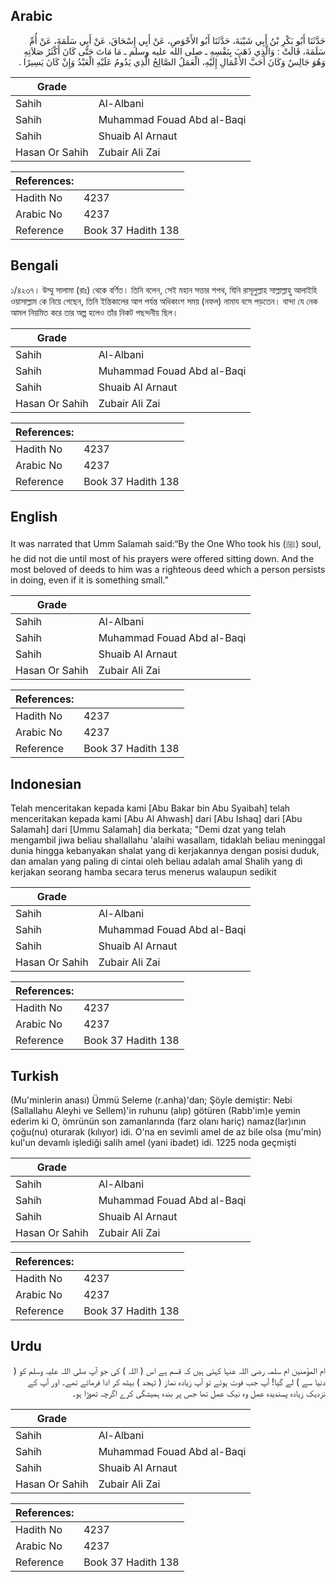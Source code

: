 ## Arabic


<div dir="rtl" lang="ar" style={{fontSize:'larger',backgroundColor:'#f8f9fa',padding:20}}>
حَدَّثَنَا أَبُو بَكْرِ بْنُ أَبِي شَيْبَةَ، حَدَّثَنَا أَبُو الأَحْوَصِ، عَنْ أَبِي إِسْحَاقَ، عَنْ أَبِي سَلَمَةَ، عَنْ أُمِّ سَلَمَةَ، قَالَتْ ‏:‏ وَالَّذِي ذَهَبَ بِنَفْسِهِ ـ صلى الله عليه وسلم ـ مَا مَاتَ حَتَّى كَانَ أَكْثَرُ صَلاَتِهِ وَهُوَ جَالِسٌ وَكَانَ أَحَبَّ الأَعْمَالِ إِلَيْهِ، الْعَمَلُ الصَّالِحُ الَّذِي يَدُومُ عَلَيْهِ الْعَبْدُ وَإِنْ كَانَ يَسِيرًا ‏.‏
</div>
<div style={{backgroundColor:'#f8f9fa',padding:20, marginBottom: 10}}><table> <thead> <tr> <th>Grade</th> <th></th> </tr> </thead> <tbody> <tr><td>Sahih</td><td>Al-Albani</td></tr><tr><td>Sahih</td><td>Muhammad Fouad Abd al-Baqi</td></tr><tr><td>Sahih</td><td>Shuaib Al Arnaut</td></tr><tr><td>Hasan Or Sahih</td><td>Zubair Ali Zai</td></tr></tbody></table><table> <thead> <tr> <th>References:</th> <th></th> </tr> </thead> <tbody><tr><td>Hadith No</td><td>4237</td></tr><tr><td>Arabic No</td><td>4237</td></tr><tr><td>Reference</td><td>Book 37 Hadith 138</td></tr></tbody></table></div>

## Bengali


<div dir="ltr" lang="bn" style={{fontSize:'larger',backgroundColor:'#f8f9fa',padding:20}}>
১/৪২৩৭। উম্মু সালামা (রাঃ) থেকে বর্ণিত। তিনি বলেন, সেই মহান সত্তার শপথ, যিনি রাসূলুল্লাহ সাল্লাল্লাহু আলাইহি ওয়াসাল্লাম কে নিয়ে গেছেন, তিনি ইন্তিকালের আগ পর্যন্ত অধিকাংশ সময় (নফল) নামায বসে পড়তেন। বান্দা যে নেক আমল নিয়মিত করে তার অল্প হলেও তাঁর নিকট পছন্দনীয় ছিল।
</div>
<div style={{backgroundColor:'#f8f9fa',padding:20, marginBottom: 10}}><table> <thead> <tr> <th>Grade</th> <th></th> </tr> </thead> <tbody> <tr><td>Sahih</td><td>Al-Albani</td></tr><tr><td>Sahih</td><td>Muhammad Fouad Abd al-Baqi</td></tr><tr><td>Sahih</td><td>Shuaib Al Arnaut</td></tr><tr><td>Hasan Or Sahih</td><td>Zubair Ali Zai</td></tr></tbody></table><table> <thead> <tr> <th>References:</th> <th></th> </tr> </thead> <tbody><tr><td>Hadith No</td><td>4237</td></tr><tr><td>Arabic No</td><td>4237</td></tr><tr><td>Reference</td><td>Book 37 Hadith 138</td></tr></tbody></table></div>

## English


<div dir="ltr" lang="en" style={{fontSize:'larger',backgroundColor:'#f8f9fa',padding:20}}>
It was narrated that Umm Salamah said:“By the One Who took his (ﷺ) soul, he did not die until most of his prayers were offered sitting down. And the most beloved of deeds to him was a righteous deed which a person persists in doing, even if it is something small.”
</div>
<div style={{backgroundColor:'#f8f9fa',padding:20, marginBottom: 10}}><table> <thead> <tr> <th>Grade</th> <th></th> </tr> </thead> <tbody> <tr><td>Sahih</td><td>Al-Albani</td></tr><tr><td>Sahih</td><td>Muhammad Fouad Abd al-Baqi</td></tr><tr><td>Sahih</td><td>Shuaib Al Arnaut</td></tr><tr><td>Hasan Or Sahih</td><td>Zubair Ali Zai</td></tr></tbody></table><table> <thead> <tr> <th>References:</th> <th></th> </tr> </thead> <tbody><tr><td>Hadith No</td><td>4237</td></tr><tr><td>Arabic No</td><td>4237</td></tr><tr><td>Reference</td><td>Book 37 Hadith 138</td></tr></tbody></table></div>

## Indonesian


<div dir="ltr" lang="id" style={{fontSize:'larger',backgroundColor:'#f8f9fa',padding:20}}>
Telah menceritakan kepada kami [Abu Bakar bin Abu Syaibah] telah menceritakan kepada kami [Abu Al Ahwash] dari [Abu Ishaq] dari [Abu Salamah] dari [Ummu Salamah] dia berkata; "Demi dzat yang telah mengambil jiwa beliau shallallahu 'alaihi wasallam, tidaklah beliau meninggal dunia hingga kebanyakan shalat yang di kerjakannya dengan posisi duduk, dan amalan yang paling di cintai oleh beliau adalah amal Shalih yang di kerjakan seorang hamba secara terus menerus walaupun sedikit
</div>
<div style={{backgroundColor:'#f8f9fa',padding:20, marginBottom: 10}}><table> <thead> <tr> <th>Grade</th> <th></th> </tr> </thead> <tbody> <tr><td>Sahih</td><td>Al-Albani</td></tr><tr><td>Sahih</td><td>Muhammad Fouad Abd al-Baqi</td></tr><tr><td>Sahih</td><td>Shuaib Al Arnaut</td></tr><tr><td>Hasan Or Sahih</td><td>Zubair Ali Zai</td></tr></tbody></table><table> <thead> <tr> <th>References:</th> <th></th> </tr> </thead> <tbody><tr><td>Hadith No</td><td>4237</td></tr><tr><td>Arabic No</td><td>4237</td></tr><tr><td>Reference</td><td>Book 37 Hadith 138</td></tr></tbody></table></div>

## Turkish


<div dir="ltr" lang="tr" style={{fontSize:'larger',backgroundColor:'#f8f9fa',padding:20}}>
(Mu'minlerin anası) Ümmü Seleme (r.anha)'dan; Şöyle demiştir: Nebi (Sallallahu Aleyhi ve Sellem)'in ruhunu (alıp) götüren (Rabb'im)e yemin ederim ki O, ömrünün son zamanlarında (farz olanı hariç) namaz(lar)ının çoğu(nu) oturarak (kılıyor) idi. O'na en sevimli amel de az bile olsa (mu'min) kul'un devamlı işlediği salih amel (yani ibadet) idi. 1225 noda geçmişti
</div>
<div style={{backgroundColor:'#f8f9fa',padding:20, marginBottom: 10}}><table> <thead> <tr> <th>Grade</th> <th></th> </tr> </thead> <tbody> <tr><td>Sahih</td><td>Al-Albani</td></tr><tr><td>Sahih</td><td>Muhammad Fouad Abd al-Baqi</td></tr><tr><td>Sahih</td><td>Shuaib Al Arnaut</td></tr><tr><td>Hasan Or Sahih</td><td>Zubair Ali Zai</td></tr></tbody></table><table> <thead> <tr> <th>References:</th> <th></th> </tr> </thead> <tbody><tr><td>Hadith No</td><td>4237</td></tr><tr><td>Arabic No</td><td>4237</td></tr><tr><td>Reference</td><td>Book 37 Hadith 138</td></tr></tbody></table></div>

## Urdu


<div dir="rtl" lang="ur" style={{fontSize:'larger',backgroundColor:'#f8f9fa',padding:20}}>
ام المؤمنین ام سلمہ رضی اللہ عنہا کہتی ہیں کہ قسم ہے اس ( اللہ ) کی جو آپ صلی اللہ علیہ وسلم کو ( دنیا سے ) لے گیا! آپ جب فوت ہوئے تو آپ زیادہ نماز ( تہجد ) بیٹھ کر ادا فرماتے تھے۔ اور آپ کے نزدیک زیادہ پسندیدہ عمل وہ نیک عمل تھا جس پر بندہ ہمیشگی کرے اگرچہ تھوڑا ہو۔
</div>
<div style={{backgroundColor:'#f8f9fa',padding:20, marginBottom: 10}}><table> <thead> <tr> <th>Grade</th> <th></th> </tr> </thead> <tbody> <tr><td>Sahih</td><td>Al-Albani</td></tr><tr><td>Sahih</td><td>Muhammad Fouad Abd al-Baqi</td></tr><tr><td>Sahih</td><td>Shuaib Al Arnaut</td></tr><tr><td>Hasan Or Sahih</td><td>Zubair Ali Zai</td></tr></tbody></table><table> <thead> <tr> <th>References:</th> <th></th> </tr> </thead> <tbody><tr><td>Hadith No</td><td>4237</td></tr><tr><td>Arabic No</td><td>4237</td></tr><tr><td>Reference</td><td>Book 37 Hadith 138</td></tr></tbody></table></div>